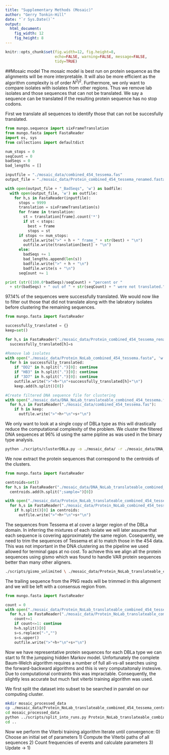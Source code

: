 ```yaml
---
title: "Supplementary Methods (Mosaic)"
author: "Gerry Tonkin-Hill"
date: "`r Sys.Date()`"
output: 
  html_document:
    fig_width: 12
    fig_height: 8
---
```


```r
knitr::opts_chunk$set(fig.width=12, fig.height=8,
                      echo=FALSE, warning=FALSE, message=FALSE,
                      tidy=TRUE)
```

##Mosaic model
The mosaic model is best run on protein sequence as the alignments will be more interpretable. It will also be more efficient as the algorithm complexity is of order $N^2 l^2$. Furthermore, we only want to compare isolates with isolates from other regions. Thus we remove lab isolates and those sequences that can not be translated. We say a sequence can be translated if the resulting protein sequence has no stop codons.

First we translate all sequences to identify those that can not be succesfully translated.
```python
from mungo.sequence import sixFrameTranslation
from mungo.fasta import FastaReader
import os, sys
from collections import defaultdict

num_stops = 0
seqCount = 0
badSeqs = 0
bad_lengths = []

inputfile = "./mosaic_data/combined_454_tessema.fas"
output_file = "./mosaic_data/Protein_combined_454_tessema_renamed.fasta"

with open(output_file + "_BadSeqs", 'w') as badfile:
  with open(output_file, 'w') as outfile:
    for h,s in FastaReader(inputfile):
      stops = 9999
      translation = sixFrameTranslation(s)
      for frame in translation:
        st = translation[frame].count('*')
        if st < stops:
          best = frame
          stops = st
      if stops <= num_stops:
        outfile.write(">" + h + " frame_" + str(best) + "\n")
        outfile.write(translation[best] + "\n")
      else:
        badSeqs += 1
        bad_lengths.append(len(s))
        badfile.write(">" + h + "\n")
        badfile.write(s + "\n")
      seqCount += 1

print (str((100.0*badSeqs)/seqCount) + "percent or "
  + str(badSeqs) + " out of " + str(seqCount) + " were not translated.")
```

97.14% of the sequences were successfully translated. 
We would now like to filter out those that did not translate along with the labratory isolates before clustering the remaining sequences.

```python
from mungo.fasta import FastaReader

successfully_translated = {}
keep=set()

for h,s in FastaReader("./mosaic_data/Protein_combined_454_tessema_renamed.fasta"):
  successfully_translated[h]=s

#Remove lab isolates
with open("./mosaic_data/Protein_NoLab_combined_454_tessema.fasta", 'w') as outfile:
  for h in successfully_translated:
    if "DD2" in h.split(".")[0]: continue
    if "HB3" in h.split(".")[0]: continue
    if "3D7" in h.split(".")[0]: continue
    outfile.write(">"+h+"\n"+successfully_translated[h]+"\n")
    keep.add(h.split()[0])

#Create filtered DNA sequence file for clustering
with open("./mosaic_data/DNA_NoLab_translateable_combined_454_tessema.fasta", 'w') as outfile:
  for h,s in FastaReader("./mosaic_data/combined_454_tessema.fas"):
    if h in keep:
      outfile.write(">"+h+"\n"+s+"\n") 
```

We only want to look at a single copy of DBLa type as this will drastically reduce the computational complexity of the problem. We cluster the filtered DNA sequences at 96% id using the same pipline as was used in the binary type analysis.

```bash
python ./scripts/clusterDBLa.py -o ./mosaic_data/ -r ./mosaic_data/DNA_NoLab_translateable_combined_454_tessema.fasta --cpu 30 --verbose
```

We now extract the protein sequences that correspond to the centroids of the clusters.

```python
from mungo.fasta import FastaReader

centroids=set()
for h,s in FastaReader("./mosaic_data/DNA_NoLab_translateable_combined_454_tessema_renamed_centroids.fasta"):
  centroids.add(h.split(";sample=")[0])

with open("./mosaic_data/Protein_NoLab_translateable_combined_454_tessema_centroids.fasta", 'w') as outfile:
  for h,s in FastaReader("./mosaic_data/Protein_NoLab_combined_454_tessema.fasta"):
    if h.split()[0] in centroids:
      outfile.write(">"+h+"\n"+s+"\n")
```

The sequences from Tessema et al cover a larger region of the DBLa domain. In inferring the mixtures of each isolate we will later assume that each sequence is covering approximately the same region. Cosequently, we need to trim the sequences of Tessema et al to match those in the 454 data. This was not important in the DNA clustering as the pipeline we used allowed for terminal gaps at no cost. To achieve this we align all the protein sequences using gismo which was found to handle VAR protein sequences better than many other aligners.

```bash
./scripts/gismo_unlimited \ ./mosaic_data/Protein_NoLab_translateable_combined_454_tessema_centroids.fasta \ -maxseq=40000
```

The trailing sequence from the PNG reads will be trimmed in this alignment and we will be left with a consensus region from. 

```python
from mungo.fasta import FastaReader

count = 0
with open("./mosaic_data/Protein_NoLab_translateable_combined_454_tessema_centroids_reducedRegion.fasta", 'w') as outfile:
  for h,s in FastaReader("./mosaic_data/Protein_NoLab_translateable_combined_454_tessema_centroids.fasta.fa"):
    count+=1
    if count<=1: continue
    h=h.split()[0]
    s=s.replace("-","")
    s=s.upper()
    outfile.write(">"+h+"\n"+s+"\n")
```

Now we have representative protein sequences for each DBLa type we can start to fit the jumpping hidden Markov model. Unfortunately the complete Baum-Welch algorithm  requires a number of full all-vs-all searches using the forward-backward algorithms and this is very computaitonaly instesive. Due to computational contraints this was impractable. Consequently, the slightly less accurate but much fast viterbi training algorithm was used.

We first split the dataset into subset to be searched in parralel on our computing cluster.
```bash
mkdir mosaic_processed_data
cp ./mosaic_data/Protein_NoLab_translateable_combined_454_tessema_centroids_reducedRegion.fasta ./mosaic_processed_data/
cd mosaic_processed_data
python ../scripts/split_into_runs.py Protein_NoLab_translateable_combined_454_tessema_centroids_reducedRegion.fasta
cd ..
```

Now we perform the Viterbi training algorithm
Iterate until convergence:
0) Choose an initial set of parameters
1) Compute the Viterbi paths of all sequences
2) Count frequencies of events and calculate parameters
3) Update -> 1) 


